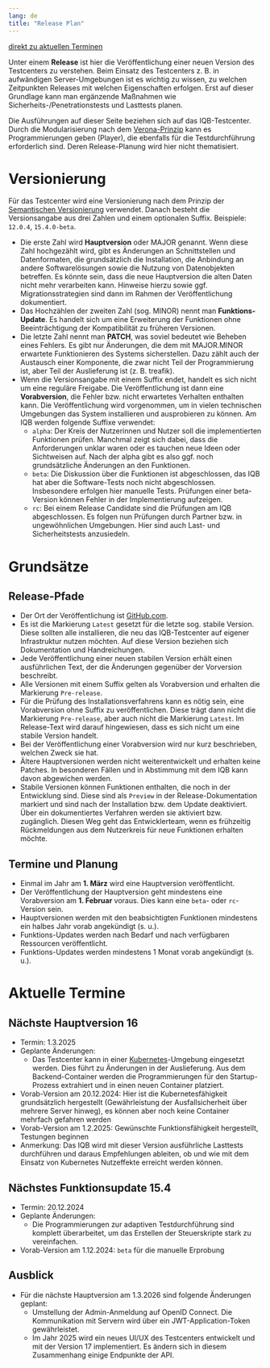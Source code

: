 ```yaml
---
lang: de
title: "Release Plan"
---
```


[direkt zu aktuellen Terminen](#aktuelle-termine)

Unter einem **Release** ist hier die Veröffentlichung einer neuen Version des Testcenters zu verstehen. Beim Einsatz des Testcenters z. B. in aufwändigen Server-Umgebungen ist es wichtig zu wissen, zu welchen Zeitpunkten Releases mit welchen Eigenschaften erfolgen. Erst auf dieser Grundlage kann man ergänzende Maßnahmen wie Sicherheits-/Penetrationstests und Lasttests planen.

::: {.callout-note}
Die Ausführungen auf dieser Seite beziehen sich auf das IQB-Testcenter. Durch die Modularisierung nach dem [Verona-Prinzip](https://verona-interfaces.github.io/) kann es Programmierungen geben (Player), die ebenfalls für die Testdurchführung erforderlich sind. Deren Release-Planung wird hier nicht thematisiert.
:::

# Versionierung

Für das Testcenter wird eine Versionierung nach dem Prinzip der [Semantischen Versionierung](https://semver.org/lang/de/) verwendet. Danach besteht die Versionsangabe aus drei Zahlen und einem optionalen Suffix. Beispiele: `12.0.4`, `15.4.0-beta`.

* Die erste Zahl wird **Hauptversion** oder MAJOR genannt. Wenn diese Zahl hochgezählt wird, gibt es Änderungen an Schnittstellen und Datenformaten, die grundsätzlich die Installation, die Anbindung an andere Softwarelösungen sowie die Nutzung von Datenobjekten betreffen. Es könnte sein, dass die neue Hauptversion die alten Daten nicht mehr verarbeiten kann. Hinweise hierzu sowie ggf. Migrationsstrategien sind dann im Rahmen der Veröffentlichung dokumentiert.
* Das Hochzählen der zweiten Zahl (sog. MINOR) nennt man **Funktions-Update**. Es handelt sich um eine Erweiterung der Funktionen ohne Beeinträchtigung der Kompatibilität zu früheren Versionen.
* Die letzte Zahl nennt man **PATCH**, was soviel bedeutet wie Beheben eines Fehlers. Es gibt nur Änderungen, die dem mit MAJOR.MINOR erwartete Funktionieren des Systems sicherstellen. Dazu zählt auch der Austausch einer Komponente, die zwar nicht Teil der Programmierung ist, aber Teil der Auslieferung ist (z. B. treafik).
* Wenn die Versionsangabe mit einem Suffix endet, handelt es sich nicht um eine reguläre Freigabe. Die Veröffentlichung ist dann eine **Vorabversion**, die Fehler bzw. nicht erwartetes Verhalten enthalten kann. Die Veröffentlichung wird vorgenommen, um in vielen technischen Umgebungen das System installieren und ausprobieren zu können. Am IQB werden folgende Suffixe verwendet:
  - `alpha`: Der Kreis der Nutzerinnen und Nutzer soll die implementierten Funktionen prüfen. Manchmal zeigt sich dabei, dass die Anforderungen unklar waren oder es tauchen neue Ideen oder Sichtweisen auf. Nach der alpha gibt es also ggf. noch grundsätzliche Änderungen an den Funktionen.
  - `beta`: Die Diskussion über die Funktionen ist abgeschlossen, das IQB hat aber die Software-Tests noch nicht abgeschlossen. Insbesondere erfolgen hier manuelle Tests. Prüfungen einer beta-Version können Fehler in der Implementierung aufzeigen.
  - `rc`: Bei einem Release Candidate sind die Prüfungen am IQB abgeschlossen. Es folgen nun Prüfungen durch Partner bzw. in ungewöhnlichen Umgebungen. Hier sind auch Last- und Sicherheitstests anzusiedeln.

# Grundsätze

## Release-Pfade

* Der Ort der Veröffentlichung ist [GitHub.com](https://github.com/iqb-berlin/testcenter/releases).
* Es ist die Markierung `Latest` gesetzt für die letzte sog. stabile Version. Diese sollten alle installieren, die neu das IQB-Testcenter auf eigener Infrastruktur nutzen möchten. Auf diese Version beziehen sich Dokumentation und Handreichungen.
* Jede Veröffentlichung einer neuen stabilen Version erhält einen ausführlichen Text, der die Änderungen gegenüber der Vorversion beschreibt.
* Alle Versionen mit einem Suffix gelten als Vorabversion und erhalten die Markierung `Pre-release`.
* Für die Prüfung des Installationsverfahrens kann es nötig sein, eine Vorabversion ohne Suffix zu veröffentlichen. Diese trägt dann nicht die Markierung `Pre-release`, aber auch nicht die Markierung `Latest`. Im Release-Text wird darauf hingewiesen, dass es sich nicht um eine stabile Version handelt.
* Bei der Veröffentlichung einer Vorabversion wird nur kurz beschrieben, welchen Zweck sie hat.
* Ältere Hauptversionen werden nicht weiterentwickelt und erhalten keine Patches. In besonderen Fällen und in Abstimmung mit dem IQB kann davon abgewichen werden.
* Stabile Versionen können Funktionen enthalten, die noch in der Entwicklung sind. Diese sind als `Preview` in der Release-Dokumentation markiert und sind nach der Installation bzw. dem Update deaktiviert. Über ein dokumentiertes Verfahren werden sie aktiviert bzw. zugänglich. Diesen Weg geht das Entwicklerteam, wenn es frühzeitig Rückmeldungen aus dem Nutzerkreis für neue Funktionen erhalten möchte.

## Termine und Planung

* Einmal im Jahr am **1. März** wird eine Hauptversion veröffentlicht.
* Der Veröffentlichung der Hauptversion geht mindestens eine Vorabversion am **1. Februar** voraus. Dies kann eine `beta`- oder `rc`-Version sein.
* Hauptversionen werden mit den beabsichtigten Funktionen mindestens ein halbes Jahr vorab angekündigt (s. u.).
* Funktions-Updates werden nach Bedarf und nach verfügbaren Ressourcen veröffentlicht.
* Funktions-Updates werden mindestens 1 Monat vorab angekündigt (s. u.).

# Aktuelle Termine

## Nächste Hauptversion 16

* Termin: 1.3.2025
* Geplante Änderungen:
  - Das Testcenter kann in einer [Kubernetes](https://kubernetes.io/de/docs/concepts/overview/what-is-kubernetes/)-Umgebung eingesetzt werden. Dies führt zu Änderungen in der Auslieferung. Aus dem Backend-Container werden die Programmierungen für den Startup-Prozess extrahiert und in einen neuen Container platziert.
* Vorab-Version am 20.12.2024: Hier ist die Kubernetesfähigkeit grundsätzlich hergestellt (Gewährleistung der Ausfallsicherheit über mehrere Server hinweg), es können aber noch keine Container mehrfach gefahren werden
* Vorab-Version am 1.2.2025: Gewünschte Funktionsfähigkeit hergestellt, Testungen beginnen
* Anmerkung: Das IQB wird mit dieser Version ausführliche Lasttests durchführen und daraus Empfehlungen ableiten, ob und wie mit dem Einsatz von Kubernetes Nutzeffekte erreicht werden können.

## Nächstes Funktionsupdate 15.4

* Termin: 20.12.2024
* Geplante Änderungen:
  - Die Programmierungen zur adaptiven Testdurchführung sind komplett überarbeitet, um das Erstellen der Steuerskripte stark zu vereinfachen.
* Vorab-Version am 1.12.2024: `beta` für die manuelle Erprobung

## Ausblick

* Für die nächste Hauptversion am 1.3.2026 sind folgende Änderungen geplant:
  - Umstellung der Admin-Anmeldung auf OpenID Connect. Die Kommunikation mit Servern wird über ein JWT-Application-Token gewährleistet.
  - Im Jahr 2025 wird ein neues UI/UX des Testcenters entwickelt und mit der Version 17 implementiert. Es ändern sich in diesem Zusammenhang einige Endpunkte der API.
